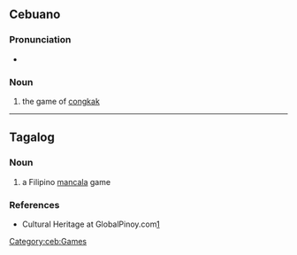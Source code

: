 ==Cebuano==

===Pronunciation===
*{{hyphenation|sung|ka|lang=ceb}}

===Noun===
{{head|ceb|noun}}

# the game of [[congkak]]

[[Category:ceb:Games]]

----

==Tagalog==
{{wikipedia}}

===Noun===
{{tl-noun}}

# a Filipino [[mancala]] game

===References===
* Cultural Heritage at GlobalPinoy.com[https://web.archive.org/web/20051220003004/http://www.globalpinoy.com/ch/ch_category.php?category=pinoygames&name=Sungka&table=ch_pinoygames&startpage=16&endpage=30]